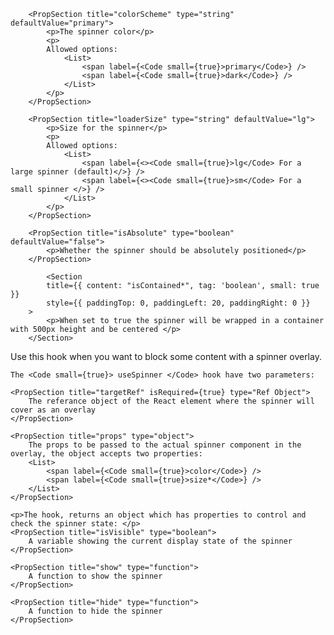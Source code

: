
<PackageInstallGuide packageName="@wpmudev/sui-spinner" />

<Section title="Props" border={true}>

		<PropSection title="colorScheme" type="string" defaultValue="primary">
    		<p>The spinner color</p>
    		<p>
    		Allowed options:
    			<List>
    				<span label={<Code small={true}>primary</Code>} />
					<span label={<Code small={true}>dark</Code>} />
    			</List>
    		</p>
    	</PropSection>

    	<PropSection title="loaderSize" type="string" defaultValue="lg">
    		<p>Size for the spinner</p>
    		<p>
    		Allowed options:
    			<List>
    				<span label={<><Code small={true}>lg</Code> For a large spinner (default)</>} />
					<span label={<><Code small={true}>sm</Code> For a small spinner </>} />
    			</List>
    		</p>
    	</PropSection>

		<PropSection title="isAbsolute" type="boolean" defaultValue="false">
    		<p>Whether the spinner should be absolutely positioned</p>
    	</PropSection>

			<Section
    		title={{ content: "isContained*", tag: 'boolean', small: true }}
    		style={{ paddingTop: 0, paddingLeft: 20, paddingRight: 0 }}
    	>
    		<p>When set to true the spinner will be wrapped in a container with 500px height and be centered </p>
    	</Section>

</Section>

<Section
	title="useSpinner Hook"
	contained={true}
	style={{ paddingTop: 30, paddingBottom: 0 }}
>
	<p> Use this hook when you want to block some content with a spinner overlay. </p>

	The <Code small={true}> useSpinner </Code> hook have two parameters:

    <PropSection title="targetRef" isRequired={true} type="Ref Object">
		The referance object of the React element where the spinner will cover as an overlay
    </PropSection>

	<PropSection title="props" type="object">
		The props to be passed to the actual spinner component in the overlay, the object accepts two properties:
		<List>
			<span label={<Code small={true}>color</Code>} />
			<span label={<Code small={true}>size*</Code>} />
		</List>
    </PropSection>

	<p>The hook, returns an object which has properties to control and check the spinner state: </p>
	<PropSection title="isVisible" type="boolean">
		A variable showing the current display state of the spinner
    </PropSection>

	<PropSection title="show" type="function">
		A function to show the spinner
    </PropSection>

	<PropSection title="hide" type="function">
		A function to hide the spinner
    </PropSection>

</Section>

<CommonPropsNotice />